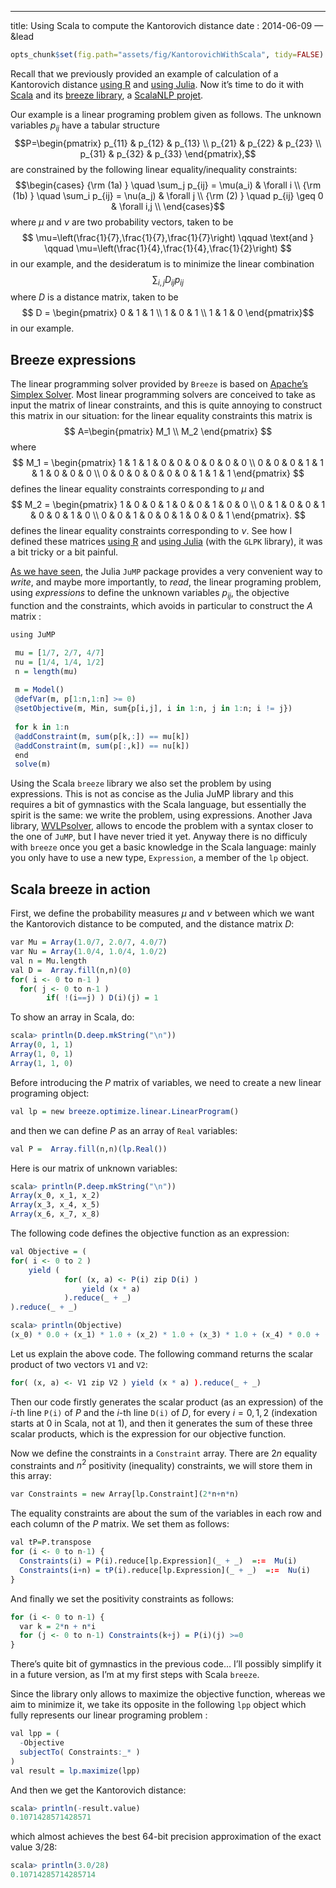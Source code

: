 ---
title: Using Scala to compute the Kantorovich distance
date : 2014-06-09
--- &lead

```r
opts_chunk$set(fig.path="assets/fig/KantorovichWithScala", tidy=FALSE)
```


Recall that we previously provided an example of calculation of a Kantorovich distance [using R](http://stla.github.io/stlapblog/posts/KantorovichWithR.html) and 
[using Julia](http://stla.github.io/stlapblog/posts/KantorovichWithJulia.html). 
Now it's time to do it with [Scala](http://www.scala-lang.org/) and 
its [breeze library](https://github.com/scalanlp/breeze), 
a [ScalaNLP projet](http://www.scalanlp.org/). 


Our example is a linear programing problem given as follows. 
The unknown variables  $p_{ij}$ have a tabular structure 
$$P=\begin{pmatrix}
p_{11} & p_{12} & p_{13} \\
p_{21} & p_{22} & p_{23} \\
p_{31} & p_{32} & p_{33} 
\end{pmatrix},$$
 are constrained by the following 
linear equality/inequality constraints:
$$\begin{cases}
{\rm (1a) } \quad \sum_j p_{ij} = \mu(a_i) & \forall i \\ 
{\rm (1b) } \quad \sum_i p_{ij} = \nu(a_j) & \forall j \\
{\rm (2) } \quad  p_{ij} \geq 0 & \forall i,j \\
\end{cases}$$
where $\mu$ and $\nu$ are two probability vectors, taken to be 
$$ \mu=\left(\frac{1}{7},\frac{1}{7},\frac{1}{7}\right) 
\qquad 
\text{and } \qquad 
\mu=\left(\frac{1}{4},\frac{1}{4},\frac{1}{2}\right) 
$$
in our example, and the desideratum is to minimize the linear combination 
$$ \sum_{i,j} D_{ij}p_{ij}$$ 
where $D$ is a distance matrix, taken to be 
$$ D = \begin{pmatrix}
0 & 1 & 1 \\
1 & 0 & 1 \\
1 & 1 & 0 
\end{pmatrix}$$ 
in our example.


## Breeze expressions

The linear programming solver provided by `Breeze` is based on 
[Apache's Simplex Solver](http://google-opensource.blogspot.be/2009/06/introducing-apache-commons-math.html). 
Most linear programming solvers are conceived to take as input the 
matrix of linear constraints, and this is quite annoying to construct 
this matrix in our situation: for the linear equality constraints this matrix is 
$$
A=\begin{pmatrix} M_1 \\ M_2 \end{pmatrix} 
$$
where 
$$ M_1 = \begin{pmatrix}
1 & 1 & 1 & 0 & 0 & 0 & 0 & 0 & 0 \\
 0 & 0 & 0 & 1 & 1 & 1  & 0 & 0 & 0 \\
 0 & 0 & 0 & 0 & 0 & 0 & 1 & 1 & 1  
\end{pmatrix} $$
defines the linear equality constraints corresponding to $\mu$ 
and 
$$ M_2 = \begin{pmatrix}
1 & 0 & 0 & 1 & 0 & 0 & 1 & 0 & 0 \\
 0 & 1 & 0 & 0 & 1 & 0  & 0 & 1 & 0 \\
 0 & 0 & 1 & 0 & 0 & 1 & 0 & 0 & 1  
\end{pmatrix}. $$
defines the linear equality constraints corresponding to $\nu$. 
See how I defined these matrices 
[using R](http://stla.github.io/stlapblog/posts/KantorovichWithR.html) and 
[using Julia](http://stla.github.io/stlapblog/posts/KantorovichWithJulia.html) (with the 
`GLPK` library), it was a bit tricky or a bit painful.


[As we have seen](http://stla.github.io/stlapblog/posts/KantorovichWithJulia.html), the Julia 
`JuMP` package provides a very convenient way to *write*, and maybe more importantly, to *read*, 
the linear programing problem, using 
*expressions* to define the unknown variables $p_{ij}$, the objective function and the 
constraints, which avoids in particular to construct the $A$ matrix :

```r
using JuMP 

 mu = [1/7, 2/7, 4/7]
 nu = [1/4, 1/4, 1/2]
 n = length(mu)
 
 m = Model()
 @defVar(m, p[1:n,1:n] >= 0)
 @setObjective(m, Min, sum{p[i,j], i in 1:n, j in 1:n; i != j})
 
 for k in 1:n
 @addConstraint(m, sum(p[k,:]) == mu[k])
 @addConstraint(m, sum(p[:,k]) == nu[k])
 end
 solve(m)
```

Using the Scala `breeze` library we also set the problem by using expressions. 
This is not as concise as the Julia JuMP library and this requires 
a bit of gymnastics with the Scala language, but essentially the spirit is the same: 
we write the problem, using expressions. 
Another Java library, [WVLPsolver](http://www.win-vector.com/blog/2012/11/yet-another-java-linear-programming-library/), allows to encode the problem with a syntax closer to the one 
of `JuMP`, but I have never tried it yet. 
Anyway there is no difficuly with `breeze` once you get a basic knowledge in the 
Scala language: mainly you only have to use a new type, `Expression`, a member of the 
`lp` object.


## Scala breeze in action 

First, we define the probability measures $\mu$ and $\nu$ between which we want the Kantorovich distance to be computed, and the distance matrix $D$:

```r
var Mu = Array(1.0/7, 2.0/7, 4.0/7)
var Nu = Array(1.0/4, 1.0/4, 1.0/2)
val n = Mu.length
val D =  Array.fill(n,n)(0)
for( i <- 0 to n-1 ) 
  for( j <- 0 to n-1 )
		if( !(i==j) ) D(i)(j) = 1
```

To show an array in Scala, do:
```r
scala> println(D.deep.mkString("\n"))
Array(0, 1, 1)
Array(1, 0, 1)
Array(1, 1, 0)
```

Before introducing the $P$ matrix of variables, we need to create a new linear 
programing object:

```r
val lp = new breeze.optimize.linear.LinearProgram()
```

and then we can define $P$ as an array of `Real` variables:

```r
val P =  Array.fill(n,n)(lp.Real())
```

Here is our matrix of unknown variables:

```r
scala> println(P.deep.mkString("\n"))
Array(x_0, x_1, x_2)
Array(x_3, x_4, x_5)
Array(x_6, x_7, x_8)
```

The following code defines the objective function as an expression:
```r
val Objective = ( 
for( i <- 0 to 2 ) 
  	yield ( 
			for( (x, a) <- P(i) zip D(i) ) 
				yield (x * a) 
			).reduce(_ + _)
).reduce(_ + _) 
```

```r
scala> println(Objective)
(x_0) * 0.0 + (x_1) * 1.0 + (x_2) * 1.0 + (x_3) * 1.0 + (x_4) * 0.0 + (x_5) * 1.0 + (x_6) * 1.0 + (x_7) * 1.0 + (x_8) * 0.0
```

Let us explain the above code. The following command returns the scalar product of two vectors 
`V1` and `V2`:
```r
for( (x, a) <- V1 zip V2 ) yield (x * a) ).reduce(_ + _)
```

Then our code firstly generates the scalar product (as an expression) of the $i$-th line `P(i)` of $P$ and the 
$i$-th line `D(i)` of $D$, for every $i=0,1,2$ (indexation starts at $0$ in Scala, not at $1$), 
and then it generates the sum of these three scalar products, which is the 
expression for our objective function.

Now we define the constraints in a `Constraint` array. 
There are $2n$ equality constraints and $n^2$ positivity (inequality) constraints, 
we will store them in this array:

```r
var Constraints = new Array[lp.Constraint](2*n+n*n)
```

The equality constraints are about the sum of the variables in each row and each column of 
the $P$ matrix. We set them as follows:

```r
val tP=P.transpose
for (i <- 0 to n-1) {
  Constraints(i) = P(i).reduce[lp.Expression](_ + _)  =:=  Mu(i)  
  Constraints(i+n) = tP(i).reduce[lp.Expression](_ + _)  =:=  Nu(i)
}
```

And finally we set the positivity constraints as follows:

```r
for (i <- 0 to n-1) {
  var k = 2*n + n*i
  for (j <- 0 to n-1) Constraints(k+j) = P(i)(j) >=0 
}
```

There's quite bit of gymnastics in the previous code... I'll possibly simplify it in a future 
version, as I'm at my first steps with Scala `breeze`.

Since the library only allows to maximize the objective function, whereas we aim to 
minimize it, we take its opposite in the following  `lpp` object which fully 
represents our linear programing problem :

```r
val lpp = ( 
  -Objective
  subjectTo( Constraints:_* )
)
val result = lp.maximize(lpp)
```

And then we get the Kantorovich distance:

```r
scala> println(-result.value)
0.1071428571428571
```

which almost achieves the best 64-bit precision approximation of the exact value $3/28$: 

```r
scala> println(3.0/28)
0.10714285714285714
```



